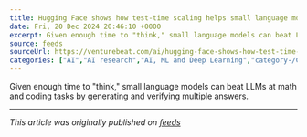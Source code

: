 ```yaml
---
title: Hugging Face shows how test-time scaling helps small language models punch above their weight
date: Fri, 20 Dec 2024 20:46:10 +0000
excerpt: Given enough time to "think," small language models can beat LLMs at math and coding tasks by generating and verifying multiple answers....
source: feeds
sourceUrl: https://venturebeat.com/ai/hugging-face-shows-how-test-time-scaling-helps-small-language-models-punch-above-their-weight/
categories: ["AI","AI research","AI, ML and Deep Learning","category-/Computers & Electronics/Programming","category-/Science/Computer Science","Hugging Face","large language models","LLM reasoning","LLMs","openai o1","research","SLMs","small language models"]
---
```


Given enough time to "think," small language models can beat LLMs at math and coding tasks by generating and verifying multiple answers.

---
*This article was originally published on [feeds](https://venturebeat.com/ai/hugging-face-shows-how-test-time-scaling-helps-small-language-models-punch-above-their-weight/)*

